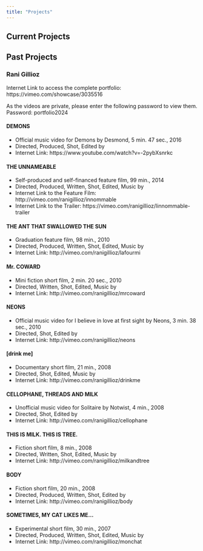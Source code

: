 ```yaml
---
title: "Projects"
---
```


## Current Projects

## Past Projects

### Rani Gillioz

Internet Link to access the complete portfolio: https://vimeo.com/showcase/3035516

As the videos are private, please enter the following password to view them. Password: portfolio2024

#### DEMONS
- Official music video for Demons by Desmond, 5 min. 47 sec., 2016
- Directed, Produced, Shot, Edited by
- Internet Link: https://www.youtube.com/watch?v=-2pybXsnrkc

#### THE UNNAMEABLE
- Self-produced and self-financed feature film, 99 min., 2014
- Directed, Produced, Written, Shot, Edited, Music by
- Internet Link to the Feature Film: http://vimeo.com/ranigillioz/innommable
- Internet Link to the Trailer: https://vimeo.com/ranigillioz/linnommable-trailer

#### THE ANT THAT SWALLOWED THE SUN
- Graduation feature film, 98 min., 2010
- Directed, Produced, Written, Shot, Edited, Music by
- Internet Link: http://vimeo.com/ranigillioz/lafourmi

#### Mr. COWARD
- Mini fiction short film, 2 min. 20 sec., 2010
- Directed, Written, Shot, Edited, Music by
- Internet Link: http://vimeo.com/ranigillioz/mrcoward

#### NEONS
- Official music video for I believe in love at first sight by Neons, 3 min. 38 sec., 2010
- Directed, Shot, Edited by
- Internet Link: http://vimeo.com/ranigillioz/neons

#### [drink me]
- Documentary short film, 21 min., 2008
- Directed, Shot, Edited, Music by
- Internet Link: http://vimeo.com/ranigillioz/drinkme

#### CELLOPHANE, THREADS AND MILK
- Unofficial music video for Solitaire by Notwist, 4 min., 2008
- Directed, Shot, Edited by
- Internet Link: http://vimeo.com/ranigillioz/cellophane

#### THIS IS MILK. THIS IS TREE.
- Fiction short film, 8 min., 2008
- Directed, Written, Shot, Edited, Music by
- Internet Link: http://vimeo.com/ranigillioz/milkandtree

#### BODY
- Fiction short film, 20 min., 2008
- Directed, Produced, Written, Shot, Edited by
- Internet Link: http://vimeo.com/ranigillioz/body

#### SOMETIMES, MY CAT LIKES ME…
- Experimental short film, 30 min., 2007
- Directed, Produced, Written, Shot, Edited, Music by
- Internet Link: http://vimeo.com/ranigillioz/monchat
